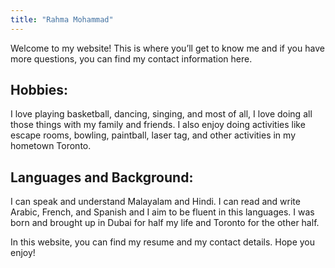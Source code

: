 ```yaml
---
title: "Rahma Mohammad"
---
```


Welcome to my website! This is where you'll get to know me and if you have more questions, you can find my contact information here.

## Hobbies:

I love playing basketball, dancing, singing, and most of all, I love doing all those things with my family and friends. I also enjoy doing activities like escape rooms, bowling, paintball, laser tag, and other activities in my hometown Toronto.

## Languages and Background:

I can speak and understand Malayalam and Hindi. I can read and write Arabic, French, and Spanish and I aim to be fluent in this languages. I was born and brought up in Dubai for half my life and Toronto for the other half.

In this website, you can find my resume and my contact details. Hope you enjoy!